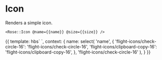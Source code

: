 
<Meta title="Rose|Icon" component="Icon" />

# Icon

Renders a simple icon.

```htmlbars
<Rose::Icon @name={{name}} @size={{size}} />
```

<Preview>
  <Story name="Basic">{{
    template: hbs`
      <Rose::Icon @name={{name}} @size={{size}} />
    `,
    context: {
      name: select(
        'name',
        {
          'flight-icons/check-circle-16': 'flight-icons/check-circle-16',
          'flight-icons/clipboard-copy-16': 'flight-icons/clipboard-copy-16',
        },
        'flight-icons/check-circle-16'
      ),
    }
  }}</Story>
</Preview>
